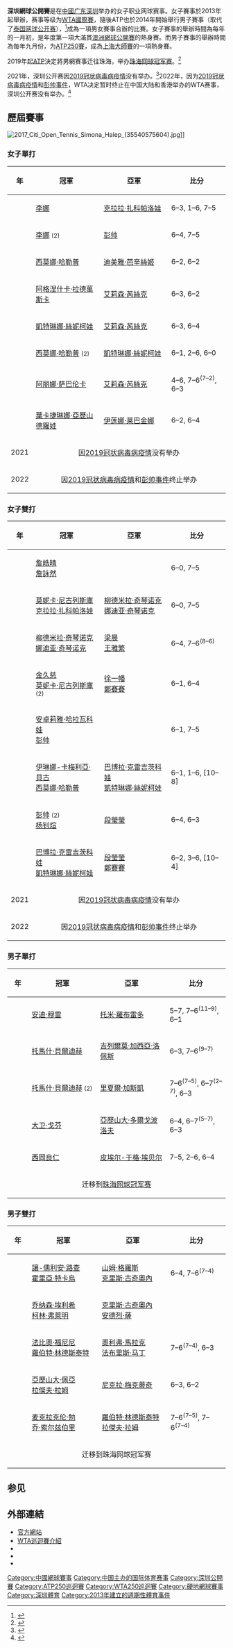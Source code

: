 {{Infobox tennis tournament
| name                  = 深圳公开赛<br/>Shenzhen Open
| current               = 
| logo                  =
| logo size             = 150px
| city                  = 
| venue                 = {{le|深圳龙岗网球中心|Shenzhen Longgang Sports Center}}
| country               = {{CHN}}[[广东省|广东省]][[深圳市|深圳市]]
| founded               = {{start date and age|df=yes|2013}} 
| surface               = 室外[[硬地球场|硬地球场]]
| website               = {{nowrap|[http://www.shenzhenopentennis.com shenzhenopentennis.com] (WTA)}}
| completed event       = [[2020年深圳网球公开赛|2020]]
| women's singles       = {{flagicon|RUS}} [[葉卡捷琳娜·亞歷山德羅娃|葉卡捷琳娜·亞歷山德羅娃]]
| women's doubles       = {{flagicon|CZE}} [[巴博拉·克雷吉茨科娃|巴博拉·克雷吉茨科娃]] <br> {{Flagicon|CZE}} [[凱特琳娜·絲妮柯娃|凱特琳娜·絲妮柯娃]]
| men's singles         = {{flagicon|JPN}} [[西岡良仁|西岡良仁]] (2018)
| men's doubles         = {{Flagicon|JPN}} {{Link-ja|麥克拉倫·勉|マクラクラン勉}} <br> {{flagicon|GBR}} [[乔·索尔兹伯里|乔·索尔兹伯里]] (2018)
| notes           = 
| WTA tier        = [[WTA250巡回赛|WTA國際賽]]
| WTA draw        = 32{{abbr|S|Singles}} / 16{{abbr|Q|Qualification}} / 16{{abbr|D|Doubles}}
| WTA prize money = {{US$|775,000|link=yes}} (2020)
| ATP category    = [[ATP世界巡回赛250系列赛事|ATP世界巡回赛250系列赛事]]
| ATP draw        = 28{{abbr|S|Singles}} / 16{{abbr|Q|Qualification}} / 16{{abbr|D|Doubles}}
| ATP prize money = {{US$|760,300|link=yes}} (2018)
}}

'''深圳網球公開賽'''是在[[中國|中國]][[广东|广东]][[深圳|深圳]]举办的女子职业网球赛事。女子賽事於2013年起舉辦，赛事等级为[[WTA250巡回赛|WTA國際賽]]，隨後ATP也於2014年開始舉行男子賽事（取代了[[泰国网球公开赛|泰国网球公开赛]]），<ref>{{cite web|title=New Shenzhen event strengthens ATP's China presence|url=http://www.atpworldtour.com/News/Tennis/2013/11/47/New-Event-In-Shenzhen.aspx|publisher=[[Association_of_Tennis_Professionals|Association of Tennis Professionals]] (ATP)|date=20 November 2013}}</ref>成為一項男女賽事合辦的比賽。女子賽事的舉辦時間為每年的一月初，是年度第一項大滿貫[[澳洲網球公開賽|澳洲網球公開賽]]的熱身賽。而男子賽事的舉辦時間為每年九月份，为[[ATP世界巡回赛250系列赛事|ATP250賽]]，成為[[上海大師賽|上海大師賽]]的一項熱身賽。

2019年起[[职业网球联合会|ATP]]決定將男網赛事迁往珠海，举办[[珠海网球冠军赛|珠海网球冠军赛]]。<ref>{{Cite web|title=ATP Shenzhen Open to be relocated to Zhuhai next year|url=https://www.tennisworldusa.org/tennis/news/ATP_Tennis/63425/atp-shenzhen-open-to-be-relocated-to-zhuhai-next-year/|access-date=2022-04-05|work=Tennis World USA|language=en}}</ref>

2021年，深圳公开赛因[[2019冠状病毒病疫情|2019冠状病毒病疫情]]没有举办。<ref>{{Cite news|title=Shenzhen Open missing as WTA announces schedule for first half 2022|url=https://www.reuters.com/lifestyle/sports/shenzhen-open-missing-wta-announces-schedule-first-half-2022-2021-12-07/|newspaper=Reuters|date=2021-12-07|accessdate=2022-04-15|language=en|last=Reuters}}</ref>2022年，因为[[2019冠状病毒病疫情|2019冠状病毒病疫情]]和[[彭帥指控張高麗性醜聞事件|彭帅事件]]，WTA决定暂时终止在中国大陆和香港举办的WTA赛事，深圳公开赛没有举办。<ref>{{Cite web|title=WTA confirms Shenzhen Open will not feature in first half of 2022 season|url=https://www.insidethegames.biz/articles/1116494/no-shenzhen-open-wta-calendar-2022|access-date=2022-04-15|date=1638874920|work=www.insidethegames.biz}}</ref>

== 歷屆賽事 ==
[[Image:2017_Citi_Open_Tennis_Simona_Halep_(35540575604).jpg|thumb]]]]

=== 女子單打 ===
{| class="wikitable" style="font-size:85%"
|-
!style="width:40px"|年
!style="width:200px"|冠軍
!style="width:200px"|亞軍
!style="width:160px" class="unsortable"|比分
|-
|{{link-en|2013年WTA深圳网球公开赛单打赛|2013 WTA Shenzhen Open – Singles|2013}} || {{flagicon|CHN}} [[李娜|李娜]] ||{{flagicon|CZE}} [[克拉拉·扎科帕洛娃|克拉拉·扎科帕洛娃]] || 6–3, 1–6, 7–5
|-
|{{link-en|2014年WTA深圳网球公开赛单打赛|2014 WTA Shenzhen Open – Singles|2014}} || {{flagicon|CHN}} [[李娜|李娜]] <small> (2) </small> ||{{flagicon|CHN}} [[彭帅|彭帅]] || 6–4, 7–5
|-
|{{link-en|2015年WTA深圳网球公开赛单打赛|2015 WTA Shenzhen Open – Singles|2015}} || {{Flagicon|ROU}} [[西莫娜·哈勒普|西莫娜·哈勒普]] ||{{flagicon|SUI}} [[迪美雅·芭辛絲姬|迪美雅·芭辛絲姬]] || 6–2, 6–2
|-
|{{link-en|2016年WTA深圳网球公开赛单打赛|2016 WTA Shenzhen Open – Singles|2016}} || {{Flagicon|POL}} [[阿格涅什卡·拉德萬斯卡|阿格涅什卡·拉德萬斯卡]] ||{{flagicon|USA}} [[艾莉森·芮絲克|艾莉森·芮絲克]] || 6–3, 6–2
|-
|{{link-en|2017年WTA深圳网球公开赛单打赛|2017 WTA Shenzhen Open – Singles|2017}} || {{Flagicon|CZE}} [[凱特琳娜·絲妮柯娃|凱特琳娜·絲妮柯娃]] ||{{flagicon|USA}} [[艾莉森·芮絲克|艾莉森·芮絲克]] || 6–3, 6–4
|-
|{{link-en|2018年WTA深圳网球公开赛单打赛|2018 WTA Shenzhen Open – Singles|2018}} || {{Flagicon|ROU}} [[西莫娜·哈勒普|西莫娜·哈勒普]] <small> (2) </small> || {{Flagicon|CZE}} [[凱特琳娜·絲妮柯娃|凱特琳娜·絲妮柯娃]] || 6–1, 2–6, 6–0
|-
|{{link-en|2019年WTA深圳网球公开赛单打赛|2019 WTA Shenzhen Open – Singles|2019}} || {{Flagicon|BLR}} [[阿丽娜·萨巴伦卡|阿丽娜·萨巴伦卡]] || {{flagicon|USA}} [[艾莉森·芮絲克|艾莉森·芮絲克]] || 4–6, 7–6<sup>(7–2)</sup>, 6–3
|-
|{{link-en|2020年WTA深圳网球公开赛单打赛|2020 WTA Shenzhen Open – Singles|2020}} || {{Flagicon|RUS}} [[葉卡捷琳娜·亞歷山德羅娃|葉卡捷琳娜·亞歷山德羅娃]] || {{Flagicon|KAZ}} [[伊莲娜·莱巴金娜|伊莲娜·莱巴金娜]] || 6–2, 6–4
|-
|2021
|colspan="3" style="text-align:center;"| 因[[2019冠状病毒病疫情|2019冠状病毒病疫情]]没有举办
|-
|2022
|colspan="3" style="text-align:center;"| 因[[2019冠状病毒病疫情|2019冠状病毒病疫情]]和[[彭帥指控張高麗性醜聞事件|彭帅事件]]终止举办
|}

=== 女子雙打 ===
{| class="wikitable" style="font-size:85%"
|-
!style="width:40px"|年
!style="width:200px"|冠軍
!style="width:200px"|亞軍
!style="width:160px" class="unsortable"|比分
|-
|{{link-en|2013年WTA深圳网球公开赛双打赛|2013 WTA Shenzhen Open – Doubles|2013}} || {{flagicon|TPE}} [[詹皓晴|詹皓晴]] <br>{{flagicon|TPE}} [[詹詠然|詹詠然]] || {{flagicon|UKR}} {{link-uk|伊琳娜·柏亚楚克|Бурячок Ірина Олегівна}} <br>{{flagicon|RUS}} {{link-ru|瓦莱里娅·索羅夫耶娃|Соловьёва, Валерия Александровна}} || 6–0, 7–5
|-
|{{link-en|2014年WTA深圳网球公开赛双打赛|2014 WTA Shenzhen Open – Doubles|2014}} || {{flagicon|ROU}} [[莫妮卡·尼古列斯庫|莫妮卡·尼古列斯庫]] <br>{{flagicon|CZE}} [[克拉拉·扎科帕洛娃|克拉拉·扎科帕洛娃]] || {{Flagicon|UKR}} [[柳德米拉·奇琴诺克|柳德米拉·奇琴诺克]] <br>{{Flagicon|UKR}} [[娜迪亚·奇琴诺克|娜迪亚·奇琴诺克]] || 6–0, 7–5
|-
|{{link-en|2015年WTA深圳网球公开赛双打赛|2015 WTA Shenzhen Open – Doubles|2015}} || {{Flagicon|UKR}} [[柳德米拉·奇琴诺克|柳德米拉·奇琴诺克]] <br>{{Flagicon|UKR}} [[娜迪亚·奇琴诺克|娜迪亚·奇琴诺克]] || {{flagicon|CHN}} [[梁晨|梁晨]] <br>{{flagicon|CHN}} [[王雅繁|王雅繁]] || 6–4, 7–6<sup>(8–6)</sup>
|-
|{{link-en|2016年WTA深圳网球公开赛双打赛|2016 WTA Shenzhen Open – Doubles|2016}} || {{flagicon|USA}} [[金久慈|金久慈]] <br>{{flagicon|ROU}} [[莫妮卡·尼古列斯庫|莫妮卡·尼古列斯庫]] <small> (2) </small> || {{flagicon|CHN}} [[徐一幡|徐一幡]] <br>{{flagicon|CHN}} [[鄭賽賽|鄭賽賽]] || 6–1, 6–4
|-
|{{link-en|2017年WTA深圳网球公开赛双打赛|2017 WTA Shenzhen Open – Doubles|2017}} || {{flagicon|CZE}} [[安卓莉雅·哈拉瓦科娃|安卓莉雅·哈拉瓦科娃]] <br>{{flagicon|CHN}} [[彭帅|彭帅]] || {{flagicon|ROU}} {{link-ro|拉盧卡·奧拉魯|Ioana Raluca Olaru}} <br>{{flagicon|UKR}} {{link-uk|奧加·薩芙楚克|Савчук Ольга Миколаївна}} || 6–1, 7–5
|-
|{{link-en|2018年WTA深圳网球公开赛双打赛|2018 WTA Shenzhen Open – Doubles|2018}} || {{flagicon|ROU}} [[伊琳娜-卡梅利亞·貝古|伊琳娜-卡梅利亞·貝古]] <br>{{flagicon|ROU}} [[西莫娜·哈勒普|西莫娜·哈勒普]] || {{flagicon|CZE}} [[巴博拉·克雷吉茨科娃|巴博拉·克雷吉茨科娃]] <br>{{Flagicon|CZE}} [[凱特琳娜·絲妮柯娃|凱特琳娜·絲妮柯娃]] || 6–1, 1–6, [10–8]
|-
|{{link-en|2019年WTA深圳网球公开赛双打赛|2019 WTA Shenzhen Open – Doubles|2019}} || {{flagicon|CHN}} [[彭帅|彭帅]] <small>(2)</small> <br>{{flagicon|CHN}} [[杨钊煊|杨钊煊]] || {{flagicon|CHN}} [[段瑩瑩|段瑩瑩]] <br>{{flagicon|CZE}} {{Link-cs|雷娜塔·沃拉卡娃|Renata Voráčová}} || 6–4, 6–3
|-
|{{link-en|2020年WTA深圳网球公开赛双打赛|2020 WTA Shenzhen Open – Doubles|2020}} || {{flagicon|CZE}} [[巴博拉·克雷吉茨科娃|巴博拉·克雷吉茨科娃]] <br>{{Flagicon|CZE}} [[凱特琳娜·絲妮柯娃|凱特琳娜·絲妮柯娃]] || {{flagicon|CHN}} [[段瑩瑩|段瑩瑩]] <br>{{flagicon|CHN}} [[鄭賽賽|鄭賽賽]] || 6–2, 3–6, [10–4]
|-
|2021
|colspan="3" style="text-align:center;"| 因[[2019冠状病毒病疫情|2019冠状病毒病疫情]]没有举办
|-
|2022
|colspan="3" style="text-align:center;"| 因[[2019冠状病毒病疫情|2019冠状病毒病疫情]]和[[彭帥指控張高麗性醜聞事件|彭帅事件]]终止举办
|}

=== 男子單打 ===
{| class="wikitable" style="font-size:85%"
|-
!style="width:40px"|年
!style="width:200px"|冠軍
!style="width:200px"|亞軍
!style="width:160px" class="unsortable"|比分
|-
|{{link-en|2014年ATP深圳网球公开赛单打赛|2014 ATP Shenzhen Open – Singles|2014}} ||{{flagicon|GRB}} [[安迪·穆雷|安迪·穆雷]]|| {{flagicon|ESP}} [[托米·羅布雷多|托米·羅布雷多]] || 5–7, 7–6<sup>(11–9)</sup>, 6–1
|-
|{{link-en|2015年ATP深圳网球公开赛单打赛|2015 ATP Shenzhen Open – Singles|2015}} || {{Flagicon|CZE}} [[托馬什·貝爾迪赫|托馬什·貝爾迪赫]] || {{flagicon|ESP}} [[吉列爾莫·加西亞·洛佩斯|吉列爾莫·加西亞·洛佩斯]] || 6–3, 7–6<sup>(9–7)</sup>
|-
|{{link-en|2016年ATP深圳网球公开赛单打赛|2016 ATP Shenzhen Open – Singles|2016}} || {{Flagicon|CZE}} [[托馬什·貝爾迪赫|托馬什·貝爾迪赫]] <small> (2) </small> || {{flagicon|FRA}} [[里夏爾·加斯凱|里夏爾·加斯凱]] || 7–6<sup>(7–5)</sup>, 6–7<sup>(2–7)</sup>, 6–3
|-
|{{link-en|2017年ATP深圳网球公开赛单打赛|2017 ATP Shenzhen Open – Singles|2017}} || {{Flagicon|BEL}} [[大卫·戈芬|大卫·戈芬]] || {{flagicon|UKR}} [[亞歷山大·多爾戈波洛夫|亞歷山大·多爾戈波洛夫]] || 6–4, 6–7<sup>(5–7)</sup>, 6–3
|-
|{{link-en|2018年ATP深圳网球公开赛单打赛|2018 ATP Shenzhen Open – Singles|2018}} || {{Flagicon|JPN}} [[西岡良仁|西岡良仁]] || {{flagicon|FRA}} [[皮埃尔-于格·埃贝尔|皮埃尔-于格·埃贝尔]] || 7–5, 2–6, 6–4
|-
|colspan="4" style="text-align:center;"| 迁移到[[珠海网球冠军赛|珠海网球冠军赛]]
|}

=== 男子雙打 ===
{| class="wikitable" style="font-size:85%"
|-
!style="width:40px"|年
!style="width:200px"|冠軍
!style="width:200px"|亞軍
!style="width:160px" class="unsortable"|比分
|-
|{{link-en|2014年ATP深圳网球公开赛双打赛|2014 ATP Shenzhen Open – Doubles|2014}} || {{flagicon|NED}} [[讓-儒利安·路查|讓-儒利安·路查]] <br>{{flagicon|ROU}} [[霍里亞·特卡烏|霍里亞·特卡烏]] || {{flagicon|AUS}} [[山姆·格羅斯|山姆·格羅斯]] <br />{{flagicon|AUS}} [[克里斯·古奇奧內|克里斯·古奇奧內]] ||6–4, 7–6<sup>(7–4)</sup>
|-
|{{link-en|2015年ATP深圳网球公开赛双打赛|2015 ATP Shenzhen Open – Doubles|2015}} || {{Flagicon|ISR}} [[乔纳森·埃利希|乔纳森·埃利希]] <br>{{flagicon|GBR}} [[柯林·弗萊明|柯林·弗萊明]] || {{flagicon|AUS}} [[克里斯·古奇奧內|克里斯·古奇奧內]] <br />{{flagicon|BRA}} [[安德烈·薩|安德烈·薩]] ||{{nowrap|6–1, 6–7<sup>(3–7)</sup>, [10–6]}}
|-
|{{link-en|2016年ATP深圳网球公开赛双打赛|2016 ATP Shenzhen Open – Doubles|2016}} || {{Flagicon|ITA}} [[法比奧·福尼尼|法比奧·福尼尼]] <br>{{Flagicon|SWE}} [[羅伯特·林德斯泰特|羅伯特·林德斯泰特]] || {{Flagicon|AUT}} [[奧利弗·馬拉克|奧利弗·馬拉克]] <br />{{Flagicon|FRA}} [[法布里斯·马丁|法布里斯·马丁]] ||7–6<sup>(7–4)</sup>, 6–3
|-
|{{link-en|2017年ATP深圳网球公开赛双打赛|2017 ATP Shenzhen Open – Doubles|2017}} || {{Flagicon|AUT}} [[亞歷山大·佩亞|亞歷山大·佩亞]] <br>{{flagicon|USA}} [[拉傑夫·拉姆|拉傑夫·拉姆]] || {{flagicon|CRO}} [[尼克拉·梅克蒂奇|尼克拉·梅克蒂奇]] <br />{{flagicon|USA}} {{Link-en|尼古拉斯·門羅|Nicholas Monroe}} ||6–3, 6–2
|-
|{{link-en|2018年ATP深圳网球公开赛双打赛|2018 ATP Shenzhen Open – Doubles|2018}} || {{Flagicon|JPN}} [[麦克拉克伦·勉|麦克拉克伦·勉]] <br>{{flagicon|GBR}} [[乔·索尔兹伯里|乔·索尔兹伯里]] || {{Flagicon|SWE}} [[羅伯特·林德斯泰特|羅伯特·林德斯泰特]] <br />{{flagicon|USA}} [[拉傑夫·拉姆|拉傑夫·拉姆]] ||7–6<sup>(7–5)</sup>, 7–6<sup>(7–4)</sup>
|-
|colspan="4" style="text-align:center;"| 迁移到珠海网球冠军赛
|}

== 参见 ==
{{Le|深圳龍華網球公開賽|Shenzhen Longhua Open}}

== 外部連結 ==
* [http://www.shenzhenopentennis.com 官方網站] {{Wayback|url=http://www.shenzhenopentennis.com/ |date=20131019095023 }} 
* [https://web.archive.org/web/20121129111619/http://www.wtatennis.com/page/Tournaments/Info/0,,12781~3023,00.html WTA巡迴賽介紹]
* {{新浪微博|ATP深圳公开赛}}
* {{新浪微博|深圳公开赛}}
* {{Twitter|shenzhenopenwta}}
{{深圳公開賽}}{{ATP250巡回赛}}{{WTA250巡回赛}}{{亞太地區職業網球巡迴賽事}}

[[Category:中國網球賽事|Category:中國網球賽事]]
[[Category:中国主办的国际体育赛事|Category:中国主办的国际体育赛事]]
[[Category:深圳公開賽|Category:深圳公開賽]]
[[Category:ATP250巡迴賽|Category:ATP250巡迴賽]]
[[Category:WTA250巡迴賽|Category:WTA250巡迴賽]]
[[Category:硬地網球賽事|Category:硬地網球賽事]]
[[Category:深圳體育|Category:深圳體育]]
[[Category:2013年建立的週期性體育事件|Category:2013年建立的週期性體育事件]]